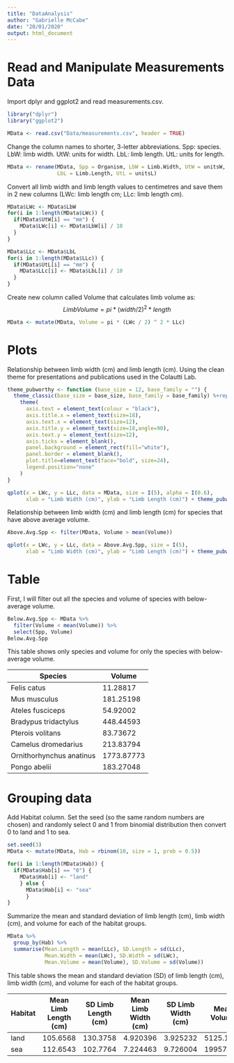 ```yaml
---
title: "DataAnalysis"
author: "Gabrielle McCabe"
date: "20/01/2020"
output: html_document
---
```


# Read and Manipulate Measurements Data

Import dplyr and ggplot2 and read measurements.csv.

```r
library("dplyr")
library("ggplot2")

MData <- read.csv("Data/measurements.csv", header = TRUE)
```


Change the column names to shorter, 3-letter abbreviations. Spp: species. LbW: limb width. UtW: units for width. LbL: limb length. UtL: units for length. 

```r
MData <- rename(MData, Spp = Organism, LbW = Limb.Width, UtW = unitsW, 
                LbL = Limb.Length, UtL = unitsL)
```


Convert all limb width and limb length values to centimetres and save them in 2 new columns (LWc: limb length cm; LLc: limb length cm).

```r
MData$LWc <- MData$LbW
for(i in 1:length(MData$LWc)) {
  if(MData$UtW[i] == "mm") {
    MData$LWc[i] <- MData$LbW[i] / 10
  } 
}

MData$LLc <- MData$LbL 
for(i in 1:length(MData$LLc)) {
  if(MData$UtL[i] == "mm") {
    MData$LLc[i] <- MData$LbL[i] / 10
  } 
}
```


Create new column called Volume that calculates limb volume as: 
$$LimbVolume = pi * (width/2)^2 * length$$

```r
MData <- mutate(MData, Volume = pi * (LWc / 2) ^ 2 * LLc)
```


# Plots

Relationship between limb width (cm) and limb length (cm). Using the clean theme for presentations and publications used in the Colautti Lab.

```r
theme_pubworthy <- function (base_size = 12, base_family = "") {
  theme_classic(base_size = base_size, base_family = base_family) %+replace% 
    theme(
      axis.text = element_text(colour = "black"),
      axis.title.x = element_text(size=18),
      axis.text.x = element_text(size=12),
      axis.title.y = element_text(size=18,angle=90),
      axis.text.y = element_text(size=12),
      axis.ticks = element_blank(), 
      panel.background = element_rect(fill="white"),
      panel.border = element_blank(),
      plot.title=element_text(face="bold", size=24),
      legend.position="none"
    ) 
}

qplot(x = LWc, y = LLc, data = MData, size = I(5), alpha = I(0.6),
      xlab = "Limb Width (cm)", ylab = "Limb Length (cm)") + theme_pubworthy()
```


Relationship between limb width (cm) and limb length (cm) for species that have above average volume.

```r
Above.Avg.Spp <- filter(MData, Volume > mean(Volume))

qplot(x = LWc, y = LLc, data = Above.Avg.Spp, size = I(5),
      xlab = "Limb Width (cm)", ylab = "Limb Length (cm)") + theme_pubworthy()
```


# Table

First, I will filter out all the species and volume of species with below-average volume.

```r
Below.Avg.Spp <- MData %>% 
  filter(Volume < mean(Volume)) %>% 
  select(Spp, Volume)
Below.Avg.Spp
```


This table shows only species and volume for only the species with below-average volume.

Species | Volume
--- | ---
Felis catus | 11.28817
Mus musculus | 181.25198
Ateles fusciceps | 54.92002		
Bradypus tridactylus | 448.44593		
Pterois volitans | 83.73672		
Camelus dromedarius | 213.83794		
Ornithorhynchus anatinus | 1773.87773		
Pongo abelii | 183.27048	


# Grouping data

Add Habitat column. Set the seed (so the same random numbers are chosen) and randomly select 0 and 1 from binomial distribution then convert 0 to land and 1 to sea. 

```r
set.seed(3)
MData <- mutate(MData, Hab = rbinom(10, size = 1, prob = 0.5))

for(i in 1:length(MData$Hab)) {
  if(MData$Hab[i] == "0") {
    MData$Hab[i] <- "land"
    } else {
      MData$Hab[i] <- "sea"
      }
}
```


Summarize the mean and standard deviation of limb length (cm), limb width (cm), and volume for each of the habitat groups.

```r
MData %>% 
  group_by(Hab) %>% 
  summarise(Mean.Length = mean(LLc), SD.Length = sd(LLc), 
            Mean.Width = mean(LWc), SD.Width = sd(LWc),
            Mean.Volume = mean(Volume), SD.Volume = sd(Volume))
```

This table shows the mean and standard deviation (SD) of limb length (cm), limb width (cm), and volume for each of the habitat groups. 

Habitat | Mean Limb Length (cm) | SD Limb Length (cm) | Mean Limb Width (cm) | SD Limb Width (cm) | Mean Volume | SD Volume
--- | --- | --- | --- | --- | --- | ---
land | 105.6568 | 130.3758 | 4.920396 | 3.925232 | 5125.103 | 10205.79
sea | 112.6543 | 102.7764 | 7.224463 | 9.726004 | 19957.470 | 44256.16






